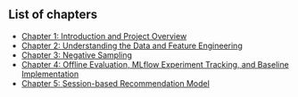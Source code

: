 ::: {.callout-note appearance="simple" collapse="true"}
## List of chapters
- [Chapter 1: Introduction and Project Overview](./c1/index.html)  
- [Chapter 2: Understanding the Data and Feature Engineering](./c2/index.html)  
- [Chapter 3: Negative Sampling](./c3/index.html)  
- [Chapter 4: Offline Evaluation, MLflow Experiment Tracking, and Baseline Implementation](./c4/index.html)  
- [Chapter 5: Session-based Recommendation Model](./c5/index.html)  
:::